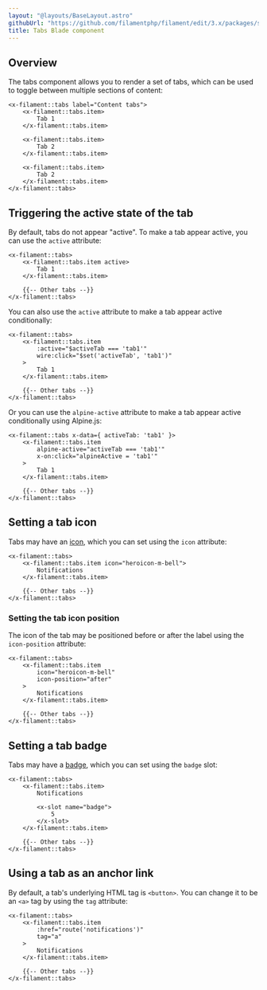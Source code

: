 ```yaml
---
layout: "@layouts/BaseLayout.astro"
githubUrl: "https://github.com/filamentphp/filament/edit/3.x/packages/support/docs/09-blade-components/02-tabs.md"
title: Tabs Blade component
---
```


## Overview

The tabs component allows you to render a set of tabs, which can be used to toggle between multiple sections of content:

```blade
<x-filament::tabs label="Content tabs">
    <x-filament::tabs.item>
        Tab 1
    </x-filament::tabs.item>

    <x-filament::tabs.item>
        Tab 2
    </x-filament::tabs.item>

    <x-filament::tabs.item>
        Tab 2
    </x-filament::tabs.item>
</x-filament::tabs>
```

## Triggering the active state of the tab

By default, tabs do not appear "active". To make a tab appear active, you can use the `active` attribute:

```blade
<x-filament::tabs>
    <x-filament::tabs.item active>
        Tab 1
    </x-filament::tabs.item>

    {{-- Other tabs --}}
</x-filament::tabs>
```

You can also use the `active` attribute to make a tab appear active conditionally:

```blade
<x-filament::tabs>
    <x-filament::tabs.item
        :active="$activeTab === 'tab1'"
        wire:click="$set('activeTab', 'tab1')"
    >
        Tab 1
    </x-filament::tabs.item>

    {{-- Other tabs --}}
</x-filament::tabs>
```

Or you can use the `alpine-active` attribute to make a tab appear active conditionally using Alpine.js:

```blade
<x-filament::tabs x-data={ activeTab: 'tab1' }>
    <x-filament::tabs.item
        alpine-active="activeTab === 'tab1'"
        x-on:click="alpineActive = 'tab1'"
    >
        Tab 1
    </x-filament::tabs.item>

    {{-- Other tabs --}}
</x-filament::tabs>
```

## Setting a tab icon

Tabs may have an [icon](https://blade-ui-kit.com/blade-icons?set=1#search), which you can set using the `icon` attribute:

```blade
<x-filament::tabs>
    <x-filament::tabs.item icon="heroicon-m-bell">
        Notifications
    </x-filament::tabs.item>

    {{-- Other tabs --}}
</x-filament::tabs>
```

### Setting the tab icon position

The icon of the tab may be positioned before or after the label using the `icon-position` attribute:

```blade
<x-filament::tabs>
    <x-filament::tabs.item
        icon="heroicon-m-bell"
        icon-position="after"
    >
        Notifications
    </x-filament::tabs.item>

    {{-- Other tabs --}}
</x-filament::tabs>
```

## Setting a tab badge

Tabs may have a [badge](badge), which you can set using the `badge` slot:

```blade
<x-filament::tabs>
    <x-filament::tabs.item>
        Notifications

        <x-slot name="badge">
            5
        </x-slot>
    </x-filament::tabs.item>

    {{-- Other tabs --}}
</x-filament::tabs>
```

## Using a tab as an anchor link

By default, a tab's underlying HTML tag is `<button>`. You can change it to be an `<a>` tag by using the `tag` attribute:

```blade
<x-filament::tabs>
    <x-filament::tabs.item
        :href="route('notifications')"
        tag="a"
    >
        Notifications
    </x-filament::tabs.item>

    {{-- Other tabs --}}
</x-filament::tabs>
```
